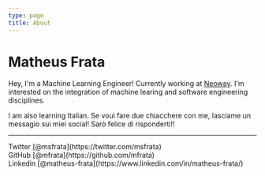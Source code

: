 ```yaml
---
type: page
title: About
---
```


# Matheus Frata


Hey, I'm a Machine Learning Engineer! Currently working at
[Neoway](https://neowaylabs.github.io/). I'm interested on the integration of
machine learing and software engineering disciplines.

I am also learning Italian. Se vouì fare due chiacchere con me, lasciame un
messagio sui miei social! Sarò felice di risponderti!!

---

<div>
  Twitter [@msfrata](https://twitter.com/msfrata)
  <br />
  GitHub [@mfrata](https://github.com/mfrata)
  <br />
  Linkedin [@matheus-frata](https://www.linkedin.com/in/matheus-frata/)
</div>
